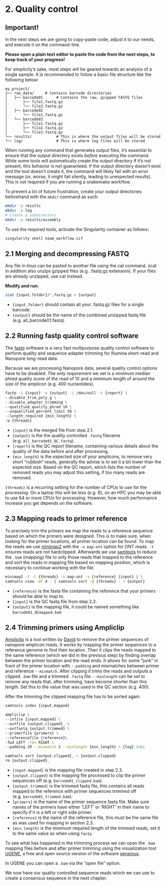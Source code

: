 # 2. Quality control {.unnumbered}

::: callout-warning
# Important!

In the next steps we are going to copy-paste code, adjust it to our needs, and execute it on the command-line.

**Please open a plain text editor to paste the code from the next steps, to keep track of your progress!**
:::

For simplicity's sake, most steps will be geared towards an analysis of a single sample. It is recommended to follow a basic file structure like the following below:

```         
my_project/
├── raw_data/     # Contains barcode directories 
│   ├── barcode01      # Contains the raw, gzipped FASTQ files
│       ├── file1.fastq.gz 
│       └── file2.fastq.gz
│   ├── barcode02
│       └── file1.fastq.gz 
│   └── barcode03
│       ├── file1.fastq.gz 
│       ├── file2.fastq.gz
│       └── file3.fastq.gz
└── results/           # This is where the output files will be stored
└── log/               # This is where log files will be stored
```

When running any command that generates output files, it's essential to ensure that the output directory exists *before* executing the command. While some tools will automatically create the output directory if it's not present, this behavior is not guaranteed. If the output directory doesn't exist and the tool doesn't create it, the command will likely fail with an error message (or, worse, it might fail silently, leading to unexpected results). This is not required if you are running a snakemake workflow.

To prevent a lot of future frustration, create your output directories beforehand with the `mkdir` command as such:

``` bash
mkdir -p results
mkdir -p log
# Create a subdirectory
mkdir -p results/assembly
```

To use the required tools, activate the Singularity container as follows:
```bash
singularity shell naam_workflow.sif
```

## 2.1 Merging and decompressing FASTQ {.unnumbered}

Any file in linux can be pasted to another file using the cat command. zcat in addition also unzips gzipped files (e.g. .fastq.gz extension). If your files are already unzipped, use cat instead.

**Modify and run:**

``` bash
zcat {input.folder}/*.fastq.gz > {output}
```

-   `{input.folder}` should contain all your .fastq.gz files for a single barcode.
-   `{output}` should be the name of the combined unzipped fastq file (e.g. all_barcode01.fastq).

## 2.2 Running fastp quality control software {.unnumbered}

The [fastp](https://github.com/OpenGene/fastp){target="_blank"} software is a very fast multipurpose quality control software to perform quality and sequence adapter trimming for Illumina short-read and Nanopore long-read data.

Because we are processing Nanopore data, several quality control options have to be disabled. The only requirement we set is a minimum median phred quality score of the read of 10 and a minimum length of around the size of the amplicon (e.g. 400 nucleotides).

```bash
fastp -i {input} -o {output} -j /dev/null -h {report} \
--disable_trim_poly_g \
--disable_adapter_trimming \
--qualified_quality_phred 10 \
--unqualified_percent_limit 50 \
--length_required {min_length} \
-w {threads}
```

- `{input}` is the merged file from step 2.1.
- `{output}` is the the quality controlled `.fastq` filename (e.g. `all_barcode01_QC.fastq`).
- `{report}` is the QC report filename, containing various details about the quality of the data before and after processing. 
- `{min_length}` is the expected size of your amplicons, to remove very short "rubbish" reads, generally the advise is to set it a bit lower than the expected size. Based on the QC report, which lists the number of removed reads you may adjust this setting, if too many reads are removed.

::: callout-note
`{threads}` is a recurring setting for the number of CPUs to use for the processing. On a laptop this will be less (e.g. 8), on an HPC you may be able to use 64 or more CPUs for processing. However, how much performance increase you get depends on the software.
:::

## 2.3 Mapping reads to primer reference {.unnumbered}

To precisely trim the primers we map the reads to a reference sequence based on which the primers were designed. This is to make sure, when looking for the primer locations, all primer location can be found. To map the reads we use [minimap2](https://github.com/lh3/minimap2) with the `-x map-ont` option for ONT reads. `-Y` ensures reads are not hardclipped. Afterwards we use [samtools](https://www.htslib.org/) to reduce the `.bam` (mapping) file to only those reads that mapped to the reference and sort the reads in mapping file based on mapping position, which is necessary to continue working with the file.

```bash
minimap2 -Y -t {threads} -x map-ont -a {reference} {input} | \
samtools view -bF 4 - | samtools sort -@ {threads} - > {output}
```

- `{reference}` is the fasta file containing the reference that your primers should be able to map to.
- `{input}` is the QC fastq file from step 2.2.
- `{output}` is the mapping file, it could be named something like `barcode01_QCmapped.bam`

## 2.4 Trimming primers using Ampliclip {.unnumbered}

[Ampliclip](https://github.com/dnieuw/Ampliclip) is a tool written by [David](https://github.com/dnieuw/) to remove the primer sequences of nanopore amplicon reads. It works by mapping the primer sequences to a reference genome to find their location. Then it clips the reads mapped to the same reference (which we did in the previous step) by finding overlap between the primer location and the read ends. It allows for some "junk" in front of the primer location with `--padding` and mismatches between primer and reference `--mismatch`. After clipping it trims the reads and outputs a clipped `.bam` file and a trimmed `.fastq` file. `--minlength` can be set to remove any reads that, after trimming, have become shorter than this length. Set this to the value that was used in the QC section (e.g. 400).

After the trimming the clipped mapping file has to be sorted again.

```bash
samtools index {input.mapped}

ampliclip \
--infile {input.mapped} \
--outfile {output.clipped}_ \
--outfastq {output.trimmed} \
--primerfile {primers} \
--referencefile {reference}\
-fwd LEFT -rev RIGHT \
--padding 20 --mismatch 2 --minlength {min_length} > {log} 2>&1

samtools sort {output.clipped}_ > {output.clipped}
rm {output.clipped}_
```

- `{input.mapped}` is the mapping file created in step 2.3.
- `{output.clipped}` is the mapping file processed to clip the primer sequences off (e.g. `barcode01_clipped.bam`).
- `{output.trimmed}` is the trimmed fastq file, this contains all reads mapped to the reference with primer sequences trimmed off (e.g. `barcode01_trimmed.bam`).
- `{primers}` is the name of the primer sequence fasta file. Make sure names of the primers have either 'LEFT' or 'RIGHT' in their name to specify if it is a left or right side primer.
- `{reference}` is the name of the reference file, this must be the same file as was used for mapping in section 2.3.
- `{min_length}` is the minimum required length of the trimmed reads, set it to the same value as when using `fastp`.

To see what has happened in the trimming process we can open the `.bam` mapping files before and after primer trimming using the visualization tool [UGENE](https://ugene.net/), a free and open source version of the software [geneious](https://www.geneious.com/).

In UGENE you can open a `.bam` via the "open file" option.

::: {.callout-note}
We now have our quality controlled sequence reads which we can use to create a consensus sequence in the next chapter.
:::
